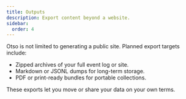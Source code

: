 ```yaml
---
title: Outputs
description: Export content beyond a website.
sidebar:
  order: 4
---
```


Otso is not limited to generating a public site. Planned export targets include:

- Zipped archives of your full event log or site.
- Markdown or JSONL dumps for long-term storage.
- PDF or print-ready bundles for portable collections.

These exports let you move or share your data on your own terms.
